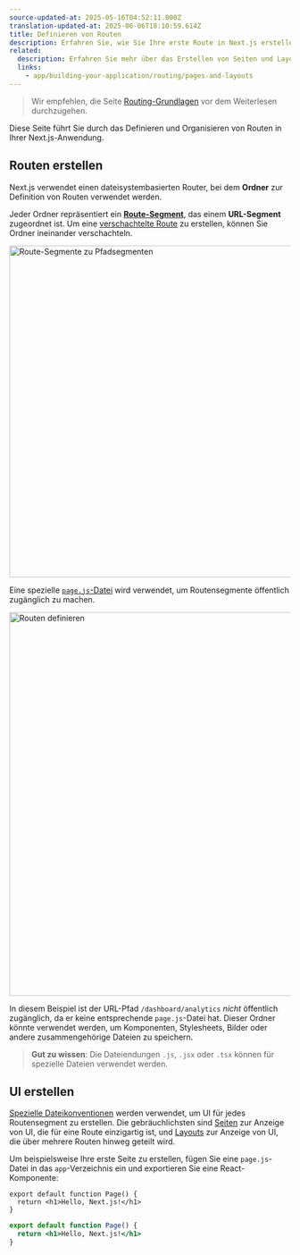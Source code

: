 ```yaml
---
source-updated-at: 2025-05-16T04:52:11.000Z
translation-updated-at: 2025-06-06T18:10:59.614Z
title: Definieren von Routen
description: Erfahren Sie, wie Sie Ihre erste Route in Next.js erstellen.
related:
  description: Erfahren Sie mehr über das Erstellen von Seiten und Layouts.
  links:
    - app/building-your-application/routing/pages-and-layouts
---
```


> Wir empfehlen, die Seite [Routing-Grundlagen](/docs/app/building-your-application/routing) vor dem Weiterlesen durchzugehen.

Diese Seite führt Sie durch das Definieren und Organisieren von Routen in Ihrer Next.js-Anwendung.

## Routen erstellen

Next.js verwendet einen dateisystembasierten Router, bei dem **Ordner** zur Definition von Routen verwendet werden.

Jeder Ordner repräsentiert ein [**Route-Segment**](/docs/app/building-your-application/routing#route-segments), das einem **URL-Segment** zugeordnet ist. Um eine [verschachtelte Route](/docs/app/building-your-application/routing#nested-routes) zu erstellen, können Sie Ordner ineinander verschachteln.

<Image
  alt="Route-Segmente zu Pfadsegmenten"
  srcLight="/docs/light/route-segments-to-path-segments.png"
  srcDark="/docs/dark/route-segments-to-path-segments.png"
  width="1600"
  height="594"
/>

Eine spezielle [`page.js`-Datei](/docs/app/building-your-application/routing/pages-and-layouts#pages) wird verwendet, um Routensegmente öffentlich zugänglich zu machen.

<Image
  alt="Routen definieren"
  srcLight="/docs/light/defining-routes.png"
  srcDark="/docs/dark/defining-routes.png"
  width="1600"
  height="687"
/>

In diesem Beispiel ist der URL-Pfad `/dashboard/analytics` _nicht_ öffentlich zugänglich, da er keine entsprechende `page.js`-Datei hat. Dieser Ordner könnte verwendet werden, um Komponenten, Stylesheets, Bilder oder andere zusammengehörige Dateien zu speichern.

> **Gut zu wissen**: Die Dateiendungen `.js`, `.jsx` oder `.tsx` können für spezielle Dateien verwendet werden.

## UI erstellen

[Spezielle Dateikonventionen](/docs/app/building-your-application/routing#file-conventions) werden verwendet, um UI für jedes Routensegment zu erstellen. Die gebräuchlichsten sind [Seiten](/docs/app/building-your-application/routing/pages-and-layouts#pages) zur Anzeige von UI, die für eine Route einzigartig ist, und [Layouts](/docs/app/building-your-application/routing/pages-and-layouts#layouts) zur Anzeige von UI, die über mehrere Routen hinweg geteilt wird.

Um beispielsweise Ihre erste Seite zu erstellen, fügen Sie eine `page.js`-Datei in das `app`-Verzeichnis ein und exportieren Sie eine React-Komponente:

```tsx filename="app/page.tsx" switcher
export default function Page() {
  return <h1>Hello, Next.js!</h1>
}
```

```jsx filename="app/page.js" switcher
export default function Page() {
  return <h1>Hello, Next.js!</h1>
}
```